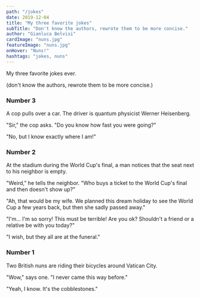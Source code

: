 ```yaml
---
path: "/jokes"
date: 2019-12-04
title: "My three favorite jokes"
subTitle: "Don't know the authors, rewrote them to be more concise."
author: "Gianluca Belvisi"
cardImage: "nuns.jpg"
featureImage: "nuns.jpg"
onHover: "Nuns!"
hashtags: "jokes, nuns"
---
```

My three favorite jokes ever.

(don't know the authors, rewrote them to be more concise.)

### Number 3

A cop pulls over a car. The driver is quantum physicist Werner Heisenberg.

"Sir," the cop asks. "Do you know how fast you were going?"

"No, but I know exactly where I am!"

### Number 2
At the stadium during the World Cup's final, a man notices that the seat next to his neighbor is empty.

"Weird," he tells the neighbor. "Who buys a ticket to the World Cup's final and then doesn't show up?"

"Ah, that would be my wife. We planned this dream holiday to see the World Cup a few years back, but then she sadly passed away."

"I'm... I'm so sorry! This must be terrible! Are you ok? Shouldn't  a friend or a relative be with you today?"

"I wish, but they all are at the funeral."

### Number 1
Two British nuns are riding their bicycles around Vatican City.

"Wow," says one. "I never came this way before."

"Yeah, I know. It's the cobblestones."
